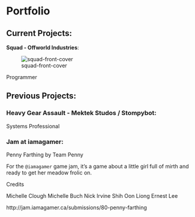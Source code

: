 # Portfolio

## Current Projects:

**Squad - Offworld Industries**:

![squad-front-cover](https://upload.wikimedia.org/wikipedia/en/d/de/Squad_(videogame)_2016_frontcover.png =50x)

Programmer

## Previous Projects:

### Heavy Gear Assault - Mektek Studos / Stompybot:

Systems Professional

### Jam at iamagamer:

Penny Farthing
by Team Penny

For the `@iamagamer` game jam, it's a game about a little girl full of mirth and ready to get her meadow frolic on.

Credits

Michelle Clough
Michelle Buch
Nick Irvine
Shih Oon Liong
Ernest Lee

http://jam.iamagamer.ca/submissions/80-penny-farthing
